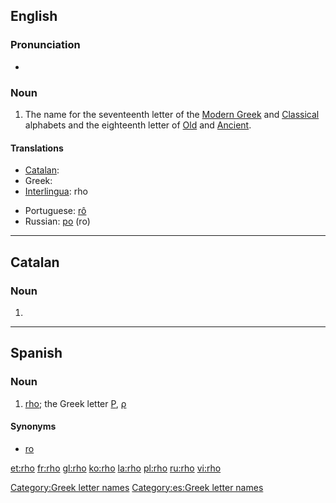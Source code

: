 {{letter_disp2|pi|[[image:Greek_uc_rho.png|31px]][[image:Greek_lc_rho.png|27px]] |sigma|ρο|Ρ|ρ}}
==English==

===Pronunciation===
* {{audio|en-us-rho.ogg|Audio (US)}}
*: {{rhymes|əʊ}}

===Noun===
{{en-noun}}

# The name for the seventeenth letter of the [[Modern Greek]] and [[Classical Greek|Classical]] alphabets and the eighteenth letter of [[Old Greek|Old]] and [[Ancient Greek|Ancient]].

====Translations====
{{trans-top|Ρ ρ}}
* [[Catalan]]: {{t-|ca|ro|f}}
* Greek: {{t+|el|ρο|m}}
* [[Interlingua]]: rho
{{trans-mid}}
* Portuguese: [[rô]] {{m}}
* Russian: [[ро]] (ro)
{{trans-bottom}}

[[Category:Greek letter names]]

----

==Catalan==

===Noun===
{{ca-noun|f}}
# {{alternative spelling of|ro#Catalan|ro|lang=ca}}

----

==Spanish==

===Noun===
{{es-noun-f}}

# [[rho]]; the Greek letter [[Ρ]], [[ρ]]

====Synonyms====
*[[ro]]

[[Category:es:Greek letter names]]

[[et:rho]]
[[fr:rho]]
[[gl:rho]]
[[ko:rho]]
[[la:rho]]
[[pl:rho]]
[[ru:rho]]
[[vi:rho]]